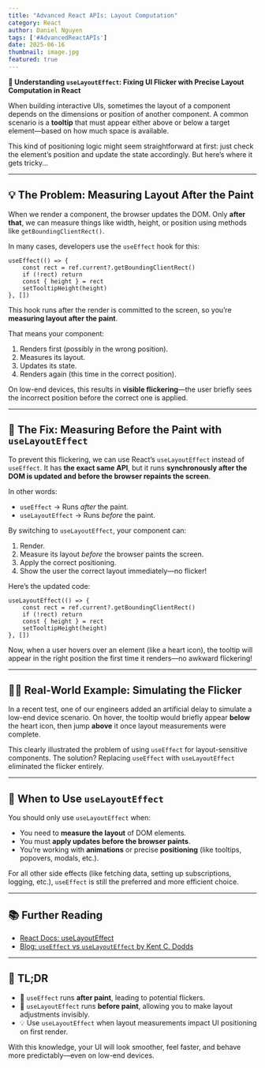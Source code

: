 ```yaml
---
title: "Advanced React APIs: Layout Computation"
category: React
author: Daniel Nguyen
tags: ['#AdvancedReactAPIs']
date: 2025-06-16
thumbnail: image.jpg
featured: true
---
```


**🧠 Understanding `useLayoutEffect`: Fixing UI Flicker with Precise Layout Computation in React**

When building interactive UIs, sometimes the layout of a component depends on the dimensions or position of another component. A common scenario is a **tooltip** that must appear either above or below a target element—based on how much space is available.

This kind of positioning logic might seem straightforward at first: just check the element’s position and update the state accordingly. But here’s where it gets tricky…

---

## 💡 The Problem: Measuring Layout After the Paint

When we render a component, the browser updates the DOM. Only **after that**, we can measure things like width, height, or position using methods like `getBoundingClientRect()`.

In many cases, developers use the `useEffect` hook for this:

```tsx
useEffect(() => {
	const rect = ref.current?.getBoundingClientRect()
	if (!rect) return
	const { height } = rect
	setTooltipHeight(height)
}, [])
```

This hook runs after the render is committed to the screen, so you’re **measuring layout after the paint**.

That means your component:

1. Renders first (possibly in the wrong position).
2. Measures its layout.
3. Updates its state.
4. Renders again (this time in the correct position).

On low-end devices, this results in **visible flickering**—the user briefly sees the incorrect position before the correct one is applied.

---

## 🔧 The Fix: Measuring Before the Paint with `useLayoutEffect`

To prevent this flickering, we can use React’s `useLayoutEffect` instead of `useEffect`. It has **the exact same API**, but it runs **synchronously after the DOM is updated and before the browser repaints the screen**.

In other words:

* `useEffect` → Runs *after* the paint.
* `useLayoutEffect` → Runs *before* the paint.

By switching to `useLayoutEffect`, your component can:

1. Render.
2. Measure its layout *before* the browser paints the screen.
3. Apply the correct positioning.
4. Show the user the correct layout immediately—no flicker!

Here’s the updated code:

```tsx
useLayoutEffect(() => {
	const rect = ref.current?.getBoundingClientRect()
	if (!rect) return
	const { height } = rect
	setTooltipHeight(height)
}, [])
```

Now, when a user hovers over an element (like a heart icon), the tooltip will appear in the right position the first time it renders—no awkward flickering!

---

## 👩‍🔬 Real-World Example: Simulating the Flicker

In a recent test, one of our engineers added an artificial delay to simulate a low-end device scenario. On hover, the tooltip would briefly appear **below** the heart icon, then jump **above** it once layout measurements were complete.

This clearly illustrated the problem of using `useEffect` for layout-sensitive components. The solution? Replacing `useEffect` with `useLayoutEffect` eliminated the flicker entirely.

---

## 🧭 When to Use `useLayoutEffect`

You should only use `useLayoutEffect` when:

* You need to **measure the layout** of DOM elements.
* You must **apply updates before the browser paints**.
* You’re working with **animations** or precise **positioning** (like tooltips, popovers, modals, etc.).

For all other side effects (like fetching data, setting up subscriptions, logging, etc.), `useEffect` is still the preferred and more efficient choice.

---

## 📚 Further Reading

* [React Docs: useLayoutEffect](https://react.dev/reference/react/useLayoutEffect)
* [Blog: `useEffect` vs `useLayoutEffect` by Kent C. Dodds](https://kentcdodds.com/blog/useeffect-vs-uselayouteffect)

---

## 🧠 TL;DR

* 🧩 `useEffect` runs **after paint**, leading to potential flickers.
* 🧩 `useLayoutEffect` runs **before paint**, allowing you to make layout adjustments invisibly.
* 💡 Use `useLayoutEffect` when layout measurements impact UI positioning on first render.

With this knowledge, your UI will look smoother, feel faster, and behave more predictably—even on low-end devices.
